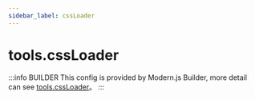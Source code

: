 ```yaml
---
sidebar_label: cssLoader
---
```


# tools.cssLoader

:::info BUILDER
This config is provided by Modern.js Builder, more detail can see [tools.cssLoader](https://modernjs.dev/builder/en/api/config-tools.html#tools-cssloader)。
:::


<Main />
